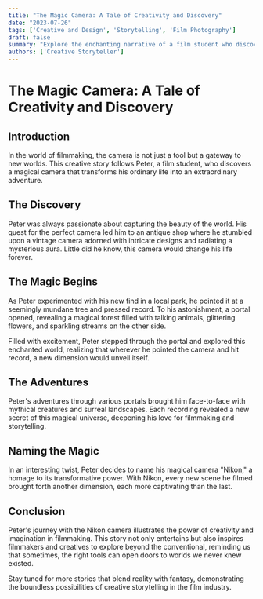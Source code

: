 ```yaml
---
title: "The Magic Camera: A Tale of Creativity and Discovery"
date: "2023-07-26"
tags: ['Creative and Design', 'Storytelling', 'Film Photography']
draft: false
summary: "Explore the enchanting narrative of a film student who discovers a magical camera that opens portals to other dimensions, turning ordinary scenes into extraordinary adventures."
authors: ['Creative Storyteller']
---
```


# The Magic Camera: A Tale of Creativity and Discovery

## Introduction

In the world of filmmaking, the camera is not just a tool but a gateway to new worlds. This creative story follows Peter, a film student, who discovers a magical camera that transforms his ordinary life into an extraordinary adventure.

## The Discovery

Peter was always passionate about capturing the beauty of the world. His quest for the perfect camera led him to an antique shop where he stumbled upon a vintage camera adorned with intricate designs and radiating a mysterious aura. Little did he know, this camera would change his life forever.

## The Magic Begins

As Peter experimented with his new find in a local park, he pointed it at a seemingly mundane tree and pressed record. To his astonishment, a portal opened, revealing a magical forest filled with talking animals, glittering flowers, and sparkling streams on the other side.

Filled with excitement, Peter stepped through the portal and explored this enchanted world, realizing that wherever he pointed the camera and hit record, a new dimension would unveil itself.

## The Adventures

Peter's adventures through various portals brought him face-to-face with mythical creatures and surreal landscapes. Each recording revealed a new secret of this magical universe, deepening his love for filmmaking and storytelling.

## Naming the Magic

In an interesting twist, Peter decides to name his magical camera "Nikon," a homage to its transformative power. With Nikon, every new scene he filmed brought forth another dimension, each more captivating than the last.

## Conclusion

Peter's journey with the Nikon camera illustrates the power of creativity and imagination in filmmaking. This story not only entertains but also inspires filmmakers and creatives to explore beyond the conventional, reminding us that sometimes, the right tools can open doors to worlds we never knew existed.

Stay tuned for more stories that blend reality with fantasy, demonstrating the boundless possibilities of creative storytelling in the film industry.

